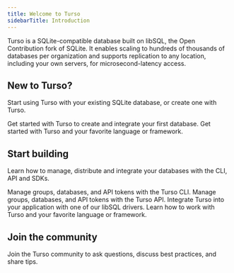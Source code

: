 ```yaml
---
title: Welcome to Turso
sidebarTitle: Introduction
---
```


Turso is a SQLite-compatible database built on libSQL, the Open Contribution fork of SQLite. It enables scaling to hundreds of thousands of databases per organization and supports replication to any location, including your own servers, for microsecond-latency access.

## New to Turso?

Start using Turso with your existing SQLite database, or create one with Turso.

<CardGroup cols={2}>
  <Card title="Quickstart" icon="play" href="/quickstart">
    Get started with Turso to create and integrate your first database.
  </Card>
  <Card title="Framework Guides" icon="wrench" href="/guides/frameworks">
    Get started with Turso and your favorite language or framework.
  </Card>
</CardGroup>

## Start building

Learn how to manage, distribute and integrate your databases with the CLI, API and SDKs.

<CardGroup cols={2}>
  <Card title="Turso CLI" icon="terminal" href="/cli">
    Manage groups, databases, and API tokens with the Turso CLI.
  </Card>
  <Card title="Turso Platform API" icon="database" href="/api-reference">
    Manage groups, databases, and API tokens with the Turso API.
  </Card>
  <Card title="SDKs" icon="brackets-curly" href="/sdk">
    Integrate Turso into your application with one of our libSQL drivers.
  </Card>
  <Card title="Tutorials" icon="code" href="https://blog.turso.tech">
    Learn how to work with Turso and your favorite language or framework.
  </Card>
</CardGroup>

## Join the community

Join the Turso community to ask questions, discuss best practices, and share tips.

<CardGroup cols={3}>
  <Card
    title="Discord"
    icon="discord"
    href="https://discord.com/invite/4B5D7hYwub"
  />
  <Card
    title="GitHub"
    icon="github"
    href="https://github.com/tursodatabase"
  ></Card>
  <Card
    title="Twitter / X"
    icon="twitter"
    href="https://twitter.com/tursodatabase"
  ></Card>
</CardGroup>
